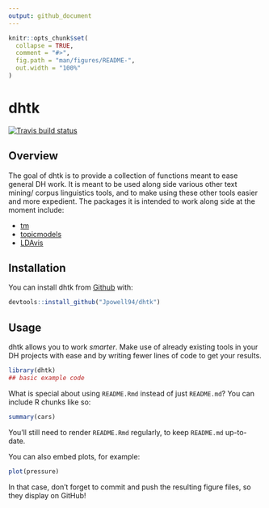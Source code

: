 ```yaml
---
output: github_document
---
```


<!-- README.md is generated from README.Rmd. Please edit that file -->

```r
knitr::opts_chunk$set(
  collapse = TRUE,
  comment = "#>",
  fig.path = "man/figures/README-",
  out.width = "100%"
)
```

# dhtk

<!-- badges: start -->
[![Travis build status](https://travis-ci.com/Jpowell94/dhtk.svg?branch=master)](https://travis-ci.com/Jpowell94/dhtk)
<!-- badges: end -->

## Overview
The goal of dhtk is to provide a collection of functions meant to ease general DH work. It is meant to be used along side various other text mining/ corpus linguistics tools, and to make using these other tools easier and more expedient. The packages it is intended to work along side at the moment include: 

  * [tm](https://cran.r-project.org/web/packages/tm/vignettes/tm.pdf)
  * [topicmodels](https://cran.r-project.org/web/packages/topicmodels/vignettes/topicmodels.pdf)
  * [LDAvis](https://github.com/cpsievert/LDAvis)

## Installation

You can install dhtk from [Github](https://github.com) with:

``` r
devtools::install_github("Jpowell94/dhtk")
```

## Usage

dhtk allows you to work _smarter_. Make use of already existing tools in your DH projects with ease and by writing fewer lines of code to get your results.

```r
library(dhtk)
## basic example code
```

What is special about using `README.Rmd` instead of just `README.md`? You can include R chunks like so:

```r
summary(cars)
```

You'll still need to render `README.Rmd` regularly, to keep `README.md` up-to-date.

You can also embed plots, for example:

```r
plot(pressure)
```

In that case, don't forget to commit and push the resulting figure files, so they display on GitHub!
